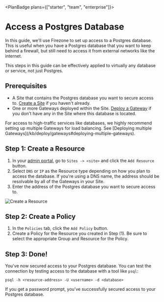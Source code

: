 
<PlanBadge plans={["starter", "team", "enterprise"]}>

# Access a Postgres Database

</PlanBadge>

In this guide, we'll use Firezone to set up access to a Postgres database. This
is useful when you have a Postgres database that you want to keep behind a
firewall, but still need to access it from external networks like the internet.

<Alert color="info">
  This steps in this guide can be effectively applied to virtually any database
  or service, not just Postgres.
</Alert>

## Prerequisites

- A Site that contains the Postgres database you want to secure access to.
  [Create a Site](/kb/deploy/sites) if you haven't already.
- One or more Gateways deployed within the Site.
  [Deploy a Gateway](/kb/deploy/gateways) if you don't have any in the Site
  where this database is located.

<Alert color="warning">
  For access to high-traffic services like databases, we highly recommend
  setting up multiple Gateways for load balancing. See [Deploying multiple
  Gateways](/kb/deploy/gateways#deploying-multiple-gateways).
</Alert>

## Step 1: Create a Resource

1. In your [admin portal](https://app.firezone.dev), go to `Sites -> <site>` and
   click the `Add Resource` button.
1. Select `DNS` or `IP` as the Resource type depending on how you plan to access
   the database. If you're using a DNS name, the address should be resolvable by
   all of the Gateways in your Site.
1. Enter the address of the Postgres database you want to secure access to.

<Link
  href="/images/kb/use-cases/postgres-access/step1.png"
  target="_blank"
  rel="nofollow"
>
  <Image
    src="/images/kb/use-cases/postgres-access/step1.png"
    alt="Create a Resource"
    width={1200}
    height={1200}
  />
</Link>

## Step 2: Create a Policy

1. In the `Policies` tab, click the `Add Policy` button.
1. Create a Policy for the Resource you created in Step (1). Be sure to select
   the appropriate Group and Resource for the Policy.

## Step 3: Done!

You've now secured access to your Postgres database. You can test the connection
by testing access to the database with a tool like `psql`:

```
psql -h <resource-address> -U <username> -d <database>
```

If you get a password prompt, you've successfully secured access to your
Postgres database.

<SupportOptions />
